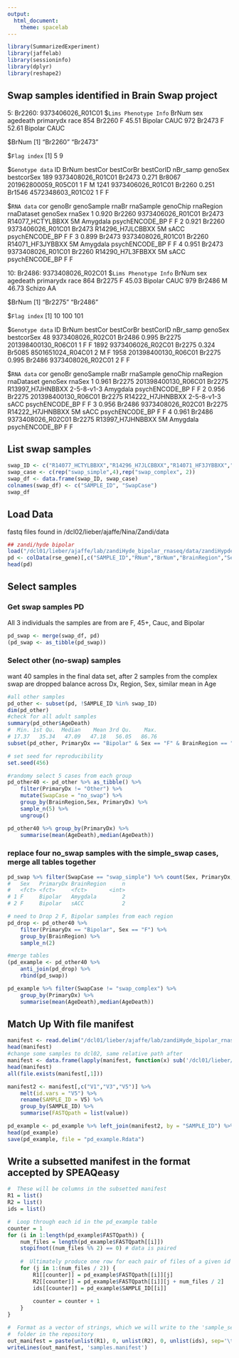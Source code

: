 ```yaml
---
output:
  html_document:
    theme: spacelab
---
```


```r
library(SummarizedExperiment)
library(jaffelab)
library(sessioninfo)
library(dplyr)
library(reshape2)
```


## Swap samples identified in Brain Swap project
5: Br2260: 9373406026_R01C01
$`Lims Phenotype Info`
     BrNum sex agedeath primarydx race
854 Br2260   F    45.51   Bipolar CAUC
972 Br2473   F    52.61   Bipolar CAUC

$BrNum
[1] "Br2260" "Br2473"

$`Flag index`
[1] 5 9

$`Genotype data`
                    ID  BrNum bestCor bestCorBr           bestCorID nBr_samp genoSex bestcorSex
189  9373408026_R01C01 Br2473   0.271    Br8067 201962800059_R05C01        1       F          M
1241 9373406026_R01C01 Br2260   0.251    Br1546   4572348603_R01C02        1       F          F

$`RNA data`
    cor genoBr        genoSample  rnaBr        rnaSample genoChip rnaRegion     rnaDataset genoSex rnaSex
1 0.920 Br2260 9373406026_R01C01 Br2473 R14077_HCTYLBBXX       5M  Amygdala psychENCODE_BP       F      F
2 0.921 Br2260 9373406026_R01C01 Br2473 R14296_H7JLCBBXX       5M      sACC psychENCODE_BP       F      F
3 0.899 Br2473 9373408026_R01C01 Br2260 R14071_HF3JYBBXX       5M  Amygdala psychENCODE_BP       F      F
4 0.951 Br2473 9373408026_R01C01 Br2260 R14290_H7L3FBBXX       5M      sACC psychENCODE_BP       F      F

10: Br2486: 9373408026_R02C01
$`Lims Phenotype Info`
     BrNum sex agedeath primarydx race
864 Br2275   F    45.03   Bipolar CAUC
979 Br2486   M    46.73    Schizo   AA

$BrNum
[1] "Br2275" "Br2486"

$`Flag index`
[1]  10 100 101

$`Genotype data`
                      ID  BrNum bestCor bestCorBr           bestCorID nBr_samp genoSex bestcorSex
48     9373408026_R02C01 Br2486   0.995    Br2275 201398400130_R06C01        1       F          F
1892   9373406026_R02C01 Br2275   0.324    Br5085   8501651024_R04C01        2       M          F
1958 201398400130_R06C01 Br2275   0.995    Br2486   9373408026_R02C01        2       F          F

$`RNA data`
    cor genoBr          genoSample  rnaBr        rnaSample   genoChip rnaRegion     rnaDataset genoSex rnaSex
1 0.961 Br2275 201398400130_R06C01 Br2275 R13997_H7JHNBBXX 2-5-8-v1-3  Amygdala psychENCODE_BP       F      F
2 0.956 Br2275 201398400130_R06C01 Br2275 R14222_H7JHNBBXX 2-5-8-v1-3      sACC psychENCODE_BP       F      F
3 0.956 Br2486   9373408026_R02C01 Br2275 R14222_H7JHNBBXX         5M      sACC psychENCODE_BP       F      F
4 0.961 Br2486   9373408026_R02C01 Br2275 R13997_H7JHNBBXX         5M  Amygdala psychENCODE_BP       F      F

## List swap samples
```r
swap_ID <- c("R14077_HCTYLBBXX","R14296_H7JLCBBXX","R14071_HF3JYBBXX","R14290_H7L3FBBXX","R13997_H7JHNBBXX","R14222_H7JHNBBXX")
swap_case <- c(rep("swap_simple",4),rep("swap_complex", 2))
swap_df <- data.frame(swap_ID, swap_case)
colnames(swap_df) <- c("SAMPLE_ID", "SwapCase")
swap_df
```

## Load Data
fastq files found in /dcl02/lieber/ajaffe/Nina/Zandi/data
```r
## zandi/hyde bipolar
load("/dcl01/lieber/ajaffe/lab/zandiHyde_bipolar_rnaseq/data/zandiHypde_bipolar_rseGene_n511.rda", verbose = TRUE)
pd <- colData(rse_gene)[,c("SAMPLE_ID","RNum","BrNum","BrainRegion","Sex","AgeDeath","Race","PrimaryDx","RIN")]
head(pd)
```

## Select samples
### Get swap samples PD
All 3 individuals the samples are from are F, 45+, Cauc, and Bipolar
```r
pd_swap <- merge(swap_df, pd)
(pd_swap <- as_tibble(pd_swap))
```

### Select other (no-swap) samples 
want 40 samples in the final data set, after 2 samples from the complex swap are dropped
balance across Dx, Region, Sex, similar mean in Age
```r
#all other samples
pd_other <- subset(pd, !SAMPLE_ID %in% swap_ID)
dim(pd_other)
#check for all adult samples
summary(pd_other$AgeDeath)
#  Min. 1st Qu.  Median    Mean 3rd Qu.    Max. 
# 17.37   35.34   47.09   47.18   56.05   86.76 
subset(pd_other, PrimaryDx == "Bipolar" & Sex == "F" & BrainRegion == "Amygdala")

# set seed for reproducibility
set.seed(456)

#randomy select 5 cases from each group
pd_other40 <- pd_other %>% as_tibble() %>% 
    filter(PrimaryDx != "Other") %>%
    mutate(SwapCase = "no_swap") %>%
    group_by(BrainRegion,Sex, PrimaryDx) %>%
    sample_n(5) %>%
    ungroup()

pd_other40 %>% group_by(PrimaryDx) %>% 
    summarise(mean(AgeDeath),median(AgeDeath))
```

### replace four no_swap samples with the simple_swap cases, merge all tables together
```r
pd_swap %>% filter(SwapCase == "swap_simple") %>% count(Sex, PrimaryDx, BrainRegion)
#   Sex   PrimaryDx BrainRegion     n
#   <fct> <fct>     <fct>       <int>
# 1 F     Bipolar   Amygdala        2
# 2 F     Bipolar   sACC            2

# need to Drop 2 F, Bipolar samples from each region
pd_drop <- pd_other40 %>% 
    filter(PrimaryDx == "Bipolar", Sex == "F") %>%
    group_by(BrainRegion) %>%
    sample_n(2)

#merge tables    
(pd_example <- pd_other40 %>%
    anti_join(pd_drop) %>%
    rbind(pd_swap))

pd_example %>% filter(SwapCase != "swap_complex") %>%
    group_by(PrimaryDx) %>%
    summarise(mean(AgeDeath),median(AgeDeath))
```

## Match Up With file manifest
```r
manifest <- read.delim("/dcl01/lieber/ajaffe/lab/zandiHyde_bipolar_rnaseq/preprocessed_data/.samples_unmerged.manifest", header = FALSE)
head(manifest)
#change some samples to dcl02, same relative path after
manifest <- data.frame(lapply(manifest, function(x) sub('/dcl01/lieber/', '/dcl02/lieber/', x)))
head(manifest)
all(file.exists(manifest[,1]))

manifest2 <- manifest[,c("V1","V3","V5")] %>%
    melt(id.vars = "V5") %>% 
    rename(SAMPLE_ID = V5) %>%
    group_by(SAMPLE_ID) %>%
    summarise(FASTQpath = list(value))

pd_example <- pd_example %>% left_join(manifest2, by = "SAMPLE_ID") %>% as.data.frame()
head(pd_example)
save(pd_example, file = "pd_example.Rdata")
```

## Write a subsetted manifest in the format accepted by SPEAQeasy
```r
#  These will be columns in the subsetted manifest
R1 = list()
R2 = list()
ids = list()

#  Loop through each id in the pd_example table
counter = 1
for (i in 1:length(pd_example$FASTQpath)) {
    num_files = length(pd_example$FASTQpath[[i]])
    stopifnot((num_files %% 2) == 0) # data is paired
    
    #  Ultimately produce one row for each pair of files of a given id
    for (j in 1:(num_files / 2)) {
        R1[[counter]] = pd_example$FASTQpath[[i]][j]
        R2[[counter]] = pd_example$FASTQpath[[i]][j + num_files / 2]
        ids[[counter]] = pd_example$SAMPLE_ID[[i]]
        
        counter = counter + 1
    }
}

#  Format as a vector of strings, which we will write to the 'sample_selection'
#  folder in the repository
out_manifest = paste(unlist(R1), 0, unlist(R2), 0, unlist(ids), sep='\t')
writeLines(out_manifest, 'samples.manifest')
```
